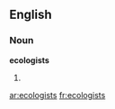 ==English==

===Noun===
'''ecologists'''

# {{plural of|[[ecologist]]}}

[[ar:ecologists]]
[[fr:ecologists]]